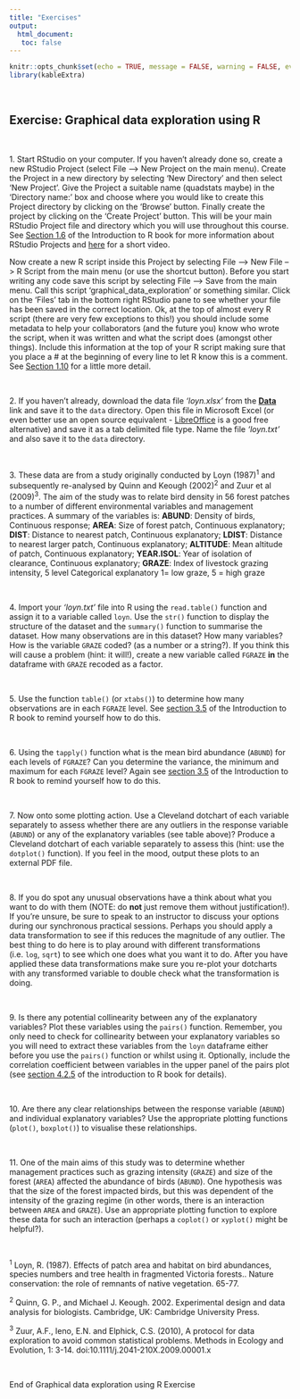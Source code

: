 ```yaml
---
title: "Exercises"
output: 
  html_document:
   toc: false
---
```


```r
knitr::opts_chunk$set(echo = TRUE, message = FALSE, warning = FALSE, eval = FALSE, cache = FALSE)
library(kableExtra)
```

\  

## Exercise: Graphical data exploration using R

\  

1\.  Start RStudio on your computer. If you haven't already done so, create a new RStudio Project (select File --> New Project on the main menu). Create the Project in a new directory by selecting 'New Directory' and then select 'New Project'. Give the Project a suitable name (quadstats maybe) in the 'Directory name:' box and choose where you would like to create this Project directory by clicking on the 'Browse' button. Finally create the project by clicking on the 'Create Project' button. This will be your main RStudio Project file and directory which you will use throughout this course. See [Section 1.6](https://intro2r.com/rsprojs.html#rsprojs) of the Introduction to R book for more information about RStudio Projects and [here](https://alexd106.github.io/QUADstatR/howto.html#rstudio_proj-vid) for a short video.

Now create a new R script inside this Project by selecting File –> New File –> R Script from the main menu (or use the shortcut button). Before you start writing any code save this script by selecting File –> Save from the main menu. Call this script ‘graphical_data_exploration’ or something similar. Click on the ‘Files’ tab in the bottom right RStudio pane to see whether your file has been saved in the correct location. Ok, at the top of almost every R script (there are very few exceptions to this!) you should include some metadata to help your collaborators (and the future you) know who wrote the script, when it was written and what the script does (amongst other things). Include this information at the top of your R script making sure that you place a # at the beginning of every line to let R know this is a comment. See [Section 1.10](https://intro2r.com/proj-doc.html) for a little more detail.

\  

2\. If you haven't already, download the data file *'loyn.xlsx'* from the **[<i class="fa fa-download"></i> Data](data.html)** link and save it to the `data` directory. Open this file in Microsoft Excel (or even better use an open source equivalent - [LibreOffice](https://www.libreoffice.org/download/download/) is a good free alternative) and save it as a tab delimited file type. Name the file *'loyn.txt'* and also save it to the `data` directory.

\  

3\. These data are from a study originally conducted by Loyn (1987)^1^ and subsequently re-analysed by Quinn and Keough (2002)^2^ and Zuur et al (2009)^3^. The aim of the study was to relate bird density in 56 forest patches to a number of different environmental variables and management practices. A summary of the variables is: **ABUND**: Density of birds, Continuous response; **AREA**: Size of forest patch, Continuous explanatory; **DIST**: Distance to nearest patch, Continuous explanatory; **LDIST**: Distance to nearest larger patch, Continuous explanatory; **ALTITUDE**: Mean altitude of patch, Continuous explanatory; **YEAR.ISOL**: Year of isolation of clearance, Continuous explanatory; **GRAZE**: Index of livestock grazing intensity, 5 level Categorical explanatory 1= low graze, 5 = high graze  

\  

4\. Import your *'loyn.txt'* file into R using the `read.table()` function and assign it to a variable called `loyn`. Use the `str()` function to display the structure of the dataset and the `summary()` function to summarise the dataset. How many observations are in this dataset? How many variables? How is the variable `GRAZE` coded? (as a number or a string?). If you think this will cause a problem (hint: it will!), create a new variable called `FGRAZE` **in** the dataframe with `GRAZE` recoded as a factor.

\  

5\. Use the function `table()` (or `xtabs()`) to determine how many observations are in each `FGRAZE` level. See [section 3.5](https://intro2r.com/summarising-data-frames.html) of the Introduction to R book to remind yourself how to do this.

\  

6\. Using the `tapply()` function what is the mean bird abundance (`ABUND`) for each levels of `FGRAZE`? Can you determine the variance, the minimum and maximum for each `FGRAZE` level? Again see [section 3.5](https://intro2r.com/summarising-data-frames.html) of the Introduction to R book to remind yourself how to do this.

\  

7\. Now onto some plotting action. Use a Cleveland dotchart of each variable separately to assess whether there are any outliers in the response variable (`ABUND`) or any of the explanatory variables (see table above)? Produce a Cleveland dotchart of each variable separately to assess this (hint: use the `dotplot()` function). If you feel in the mood, output these plots to an external PDF file.

\  

8\. If you do spot any unusual observations have a think about what you want to do with them (NOTE: do **not** just remove them without justification!). If you're unsure, be sure to speak to an instructor to discuss your options during our synchronous practical sessions. Perhaps you should apply a data transformation to see if this reduces the magnitude of any outlier. The best thing to do here is to play around with different transformations (i.e. `log`, `sqrt`) to see which one does what you want it to do. After you have applied these data transformations make sure you re-plot your dotcharts with any transformed variable to double check what the transformation is doing.

\  

9\. Is there any potential collinearity between any of the explanatory variables? Plot these variables using the `pairs()` function. Remember, you only need to check for collinearity between your explanatory variables so you will need to extract these variables from the `loyn` dataframe either before you use the `pairs()` function or whilst using it. Optionally, include the correlation coefficient between variables in the upper panel of the pairs plot (see [section 4.2.5](https://intro2r.com/simple-base-r-plots.html#pairs-plots) of the introduction to R book for details).

\  

10\. Are there any clear relationships between the response variable (`ABUND`) and individual explanatory variables? Use the appropriate plotting functions (`plot()`, `boxplot()`) to visualise these relationships.

\  

11\. One of the main aims of this study was to determine whether management practices such as grazing intensity (`GRAZE`) and size of the forest (`AREA`) affected the abundance of birds (`ABUND`). One hypothesis was that the size of the forest impacted birds, but this was dependent of the intensity of the grazing regime (in other words, there is an interaction between `AREA` and `GRAZE`). Use an appropriate plotting function to explore these data for such an interaction (perhaps a `coplot()` or `xyplot()` might be helpful?). 

\  

^1^ Loyn, R. (1987). Effects of patch area and habitat on bird abundances, species numbers and tree health in fragmented Victoria forests.. Nature conservation: the role of remnants of native vegetation. 65-77. 

^2^ Quinn, G. P., and Michael J. Keough. 2002. Experimental design and data analysis for biologists. Cambridge, UK: Cambridge University Press. 

^3^ Zuur, A.F., Ieno, E.N. and Elphick, C.S. (2010), A protocol for data exploration to avoid common statistical problems. Methods in Ecology and Evolution, 1: 3-14. doi:10.1111/j.2041-210X.2009.00001.x

\  

End of Graphical data exploration using R Exercise